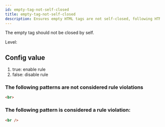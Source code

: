 ```yaml
---
id: empty-tag-not-self-closed
title: empty-tag-not-self-closed
description: Ensures empty HTML tags are not self-closed, following HTML standards for void elements.
---
```



The empty tag should not be closed by self.

Level: <Badge text="Warning" variant="caution" />

## Config value

1. true: enable rule
2. false: disable rule

### The following patterns are **not** considered rule violations

```html
<br>
```

### The following pattern is considered a rule violation:

```html
<br />
```
